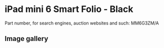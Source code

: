 
# iPad mini 6 Smart Folio - Black

Part number, for search engines, auction websites and such: MM6G3ZM/A

## Image gallery

<div style={{ width: '100%', maxWidth: '768px' }}>
<GalleryComponent
    images={[
      {
        original: "/everysource/MM6G3.webp",
        thumbnail: "/everypreview/MM6G3.webp",
      },
      {
        original: "/everysource/MM6G3_AV1.webp",
        thumbnail: "/everypreview/MM6G3_AV1.webp",
      },
      {
        original: "/everysource/MM6G3_AV2.webp",
        thumbnail: "/everypreview/MM6G3_AV2.webp",
      },
      {
        original: "/everysource/MM6G3_AV3.webp",
        thumbnail: "/everypreview/MM6G3_AV3.webp",
      },
      {
        original: "/everysource/MM6G3_AV4.webp",
        thumbnail: "/everypreview/MM6G3_AV4.webp",
      }
    ]}
  />
</div>